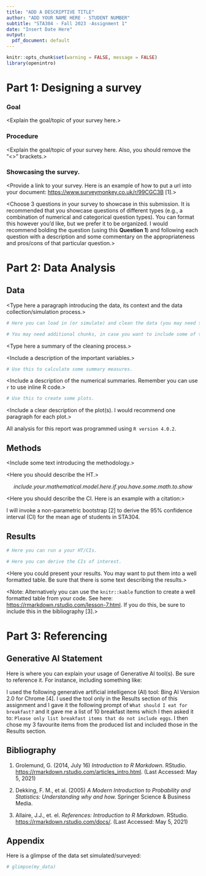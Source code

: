 ```yaml
---
title: "ADD A DESCRIPTIVE TITLE"
author: "ADD YOUR NAME HERE - STUDENT NUMBER"
subtitle: "STA304 - Fall 2023 -Assignment 1"
date: "Insert Date Here"
output:
  pdf_document: default
---
```


```r
knitr::opts_chunk$set(warning = FALSE, message = FALSE)
library(openintro)
```


# Part 1:  Designing a survey

### Goal
 
<Explain the goal/topic of your survey here.>

### Procedure

<Explain the goal/topic of your survey here. Also, you should remove the "<>" brackets.>

### Showcasing the survey.

<Provide a link to your survey. Here is an example of how to put a url into your document: [https://www.surveymonkey.co.uk/r/99CGC3B](https://www.surveymonkey.co.uk/r/99CGC3B) [1].>

<Choose 3 questions in your survey to showcase in this submission. It is recommended that you showcase questions of different types (e.g., a combination of numerical and categorical question types). You can format this however you'd like, but we prefer it to be organized. I would recommend bolding the question (using this **Question 1**) and following each question with a description and some commentary on the appropriateness and pros/cons of that particular question.>

\newpage

# Part 2: Data Analysis

## Data

<Type here a paragraph introducing the data, its context and the data collection/simulation process.>

```r

# Here you can load in (or simulate) and clean the data (you may need to do the cleaning in a separate R script - this is up to you). 

# You may need additional chunks, in case you want to include some of the cleaning output.

```

<Type here a summary of the cleaning process.>

<Include a description of the important variables.> 

```r

# Use this to calculate some summary measures. 

```


<Include a description of the numerical summaries. Remember you can use `r ` to use inline R code.>




```r

# Use this to create some plots. 

```

<Include a clear description of the plot(s). I would recommend one paragraph for each plot.> 

All analysis for this report was programmed using `R version 4.0.2`. 


## Methods

<Include some text introducing the methodology.>

<Here you should describe the HT.>

$$ include.your.mathematical.model.here.if.you.have.some.math.to.show $$

<Here you should describe the CI. Here is an example with a citation:>

I will invoke a non-parametric bootstrap [2] to derive the 95\% confidence interval (CI) for the mean age of students in STA304.





## Results 


```r

# Here you can run a your HT/CIs.

# Here you can derive the CIs of interest.


```

<Here you could present your results. You may want to put them into a well formatted table. Be sure that there is some text describing the results.>


<Note: Alternatively you can use the `knitr::kable` function to create a well formatted table from your code. See here: [https://rmarkdown.rstudio.com/lesson-7.html](https://rmarkdown.rstudio.com/lesson-7.html). If you do this, be sure to include this in the bibliography [3].>


# Part 3: Referencing

## Generative AI Statement

Here is where you can explain your usage of Generative AI tool(s). Be sure to reference it. For instance, including something like: 

I used the following generative artificial intelligence (AI) tool: Bing AI Version 2.0 for Chrome [4]. I used the tool only in the Results section of this assignment and I gave it the following prompt of `What should I eat for breakfast?` and it gave me a list of 10 breakfast items which I then asked it to: `Please only list breakfast items that do not include eggs`. I then chose my 3 favourite items from the produced list and included those in the Results section.


## Bibliography

1. Grolemund, G. (2014, July 16) *Introduction to R Markdown*. RStudio. [https://rmarkdown.rstudio.com/articles_intro.html](https://rmarkdown.rstudio.com/articles_intro.html). (Last Accessed: May 5, 2021) 

2. Dekking, F. M., et al. (2005) *A Modern Introduction to Probability and Statistics: Understanding why and how.* Springer Science & Business Media.

3.  Allaire, J.J., et. el. *References: Introduction to R Markdown*. RStudio. [https://rmarkdown.rstudio.com/docs/](https://rmarkdown.rstudio.com/docs/). (Last Accessed: May 5, 2021) 




\newpage

## Appendix


Here is a glimpse of the data set simulated/surveyed:

```r

# glimpse(my_data)

```




